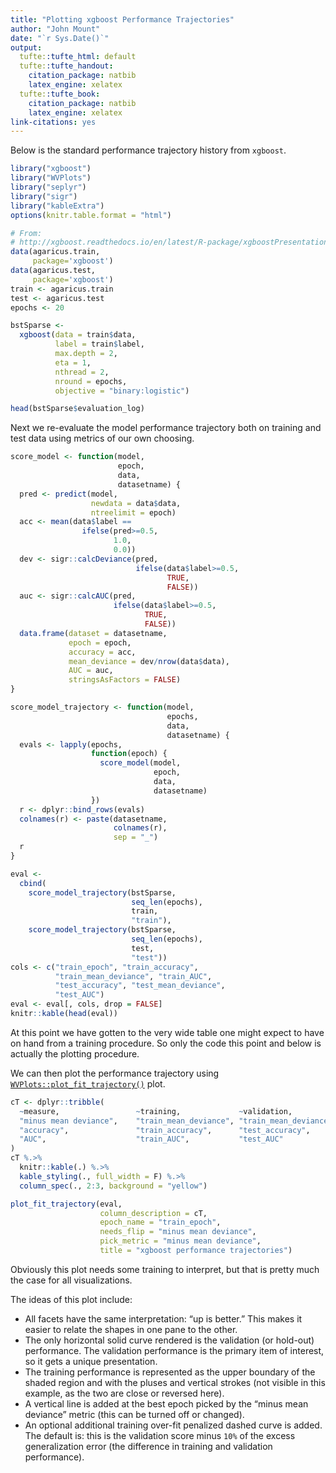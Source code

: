 ```yaml
---
title: "Plotting xgboost Performance Trajectories"
author: "John Mount"
date: "`r Sys.Date()`"
output:
  tufte::tufte_html: default
  tufte::tufte_handout:
    citation_package: natbib
    latex_engine: xelatex
  tufte::tufte_book:
    citation_package: natbib
    latex_engine: xelatex
link-citations: yes
---
```


Below is the standard performance trajectory history from `xgboost`.

```r
library("xgboost")
library("WVPlots")
library("seplyr")
library("sigr")
library("kableExtra")
options(knitr.table.format = "html") 

# From:
# http://xgboost.readthedocs.io/en/latest/R-package/xgboostPresentation.html
data(agaricus.train, 
     package='xgboost')
data(agaricus.test, 
     package='xgboost')
train <- agaricus.train
test <- agaricus.test
epochs <- 20

bstSparse <- 
  xgboost(data = train$data, 
          label = train$label, 
          max.depth = 2, 
          eta = 1, 
          nthread = 2, 
          nround = epochs, 
          objective = "binary:logistic")

head(bstSparse$evaluation_log)
```

Next we re-evaluate the model performance trajectory both on training and test data using
metrics of our own choosing.

```r
score_model <- function(model, 
                        epoch, 
                        data, 
                        datasetname) {
  pred <- predict(model, 
                  newdata = data$data, 
                  ntreelimit = epoch)
  acc <- mean(data$label == 
                ifelse(pred>=0.5,
                       1.0,
                       0.0))
  dev <- sigr::calcDeviance(pred, 
                            ifelse(data$label>=0.5,
                                   TRUE,
                                   FALSE))
  auc <- sigr::calcAUC(pred, 
                       ifelse(data$label>=0.5,
                              TRUE,
                              FALSE))
  data.frame(dataset = datasetname,
             epoch = epoch, 
             accuracy = acc,
             mean_deviance = dev/nrow(data$data),
             AUC = auc,
             stringsAsFactors = FALSE)
}

score_model_trajectory <- function(model, 
                                   epochs, 
                                   data, 
                                   datasetname) {
  evals <- lapply(epochs,
                  function(epoch) {
                    score_model(model, 
                                epoch, 
                                data, 
                                datasetname)
                  })
  r <- dplyr::bind_rows(evals)
  colnames(r) <- paste(datasetname, 
                       colnames(r), 
                       sep = "_")
  r
}

eval <- 
  cbind(
    score_model_trajectory(bstSparse, 
                           seq_len(epochs), 
                           train, 
                           "train"),
    score_model_trajectory(bstSparse, 
                           seq_len(epochs), 
                           test, 
                           "test"))
cols <- c("train_epoch", "train_accuracy", 
          "train_mean_deviance", "train_AUC", 
          "test_accuracy", "test_mean_deviance", 
          "test_AUC")
eval <- eval[, cols, drop = FALSE]
knitr::kable(head(eval))
```

At this point we have gotten to the very wide table one might expect to have on hand from a training procedure.  So only the code this point and below is actually the plotting procedure.

We can then plot the performance trajectory using  [`WVPlots::plot_fit_trajectory()`](https://winvector.github.io/WVPlots/reference/plot_fit_trajectory.html) plot.

```r
cT <- dplyr::tribble(
  ~measure,                 ~training,             ~validation,
  "minus mean deviance",    "train_mean_deviance", "train_mean_deviance",
  "accuracy",               "train_accuracy",      "test_accuracy",
  "AUC",                    "train_AUC",           "test_AUC"
)
cT %.>%
  knitr::kable(.) %.>%
  kable_styling(., full_width = F) %.>%
  column_spec(., 2:3, background = "yellow")

plot_fit_trajectory(eval,
                    column_description = cT,
                    epoch_name = "train_epoch",
                    needs_flip = "minus mean deviance",
                    pick_metric = "minus mean deviance",
                    title = "xgboost performance trajectories")
```



Obviously this plot needs some training to interpret, but that is pretty much the case for all visualizations.

The ideas of this plot include:

  * All facets have the same interpretation: "up is better." This makes it easier to relate the shapes in one pane to the other.
  * The only horizontal solid curve rendered is the validation (or hold-out) performance.  The validation performance is the primary item of interest, so it gets a unique presentation.
  * The training performance is represented as the upper boundary of the shaded region and with the pluses and vertical strokes (not visible in this example, as the two are close or reversed here).
  * A vertical line is added at the best epoch picked by the "minus mean deviance" metric (this can be turned off or changed).
  * An optional additional training over-fit penalized dashed curve is added.  The default is: this is the validation score minus `10%` of the excess generalization error (the difference in training and validation performance).


